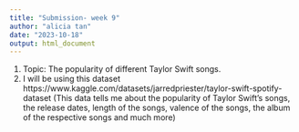 ```yaml
---
title: "Submission- week 9"
author: "alicia tan"
date: "2023-10-18"
output: html_document
---
```


1. Topic: The popularity of different Taylor Swift songs.
2. I will be using this dataset https://www.kaggle.com/datasets/jarredpriester/taylor-swift-spotify-dataset
(This data tells me about the popularity of Taylor Swift's songs, the release dates, length of the songs, valence of the songs, the album of the respective songs and much more)
